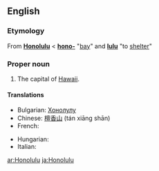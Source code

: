 ==English==

===Etymology===
From {{Haw.}} '''[[Honolulu]]''' < '''[[hono-#Hawaiian|hono-]]''' "[[bay]]" and '''[[lulu#Hawaiian|lulu]]''' "to [[shelter]]"

===Proper noun===
{{infl|en|proper noun}}

# The capital of [[Hawaii]].

====Translations====
{{trans-top|the capital of Hawaii}}
* Bulgarian: [[Хонолулу]]
* Chinese: [[檀香山]] (tán xiāng shān)
* French: {{t|fr|Honolulu}}
{{trans-mid}}
* Hungarian: {{t|hu|Honolulu}}
* Italian: {{t|it|Honolulu}} {{f}}
{{trans-bottom}}

[[ar:Honolulu]]
[[ja:Honolulu]]